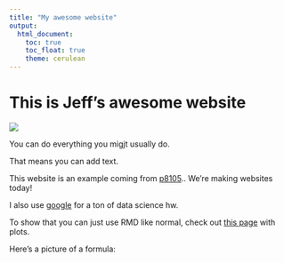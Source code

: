 ```yaml
---
title: "My awesome website"
output: 
  html_document:
    toc: true
    toc_float: true
    theme: cerulean
---
```


# This is Jeff's awesome website

![](https://media.giphy.com/media/drXGoW1iudhKw/giphy.gif)

You can do everything you migjt usually do.

That means you can add text.

This website is an example coming from [p8105](https://p8105.com/index.html).. We're making websites today!

I also use [google](https://www.google.com/?zx=1760624305316&no_sw_cr=1) for a ton of data science hw.

To show that you can just use RMD like normal, check out [this page](plots.html) with plots.


Here's a picture of a formula: 


